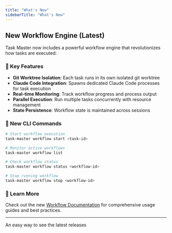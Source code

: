 ```yaml
---
title: "What's New"
sidebarTitle: "What's New"
---
```


## New Workflow Engine (Latest)

Task Master now includes a powerful workflow engine that revolutionizes how tasks are executed:

### 🚀 Key Features

- **Git Worktree Isolation**: Each task runs in its own isolated git worktree
- **Claude Code Integration**: Spawns dedicated Claude Code processes for task execution  
- **Real-time Monitoring**: Track workflow progress and process output
- **Parallel Execution**: Run multiple tasks concurrently with resource management
- **State Persistence**: Workflow state is maintained across sessions

### 🔧 New CLI Commands

```bash
# Start workflow execution
task-master workflow start <task-id>

# Monitor active workflows  
task-master workflow list

# Check workflow status
task-master workflow status <workflow-id>

# Stop running workflow
task-master workflow stop <workflow-id>
```

### 📖 Learn More

Check out the new [Workflow Documentation](/capabilities/workflows) for comprehensive usage guides and best practices.

---

An easy way to see the latest releases